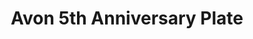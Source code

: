 ---
title: "Avon 5th Anniversary Plate"
subtitle: ""
creator: ""
categories: ["art"]
featuredImage: "../src/assets/images/item/art/DSC02742.png"
views: ["../src/assets/images/item/art/DSC02744.png","../src/assets/images/item/art/DSC02743.png","../src/assets/images/item/art/DSC02742.png"]
audio:
    - "/audio/box3/ashley-avon.mp3"
nextItem: ["loseitforlife"]
---